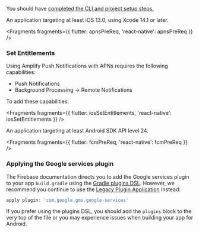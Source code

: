 You should have [completed the CLI and project setup steps.](/[platform]/start/project-setup/prerequisites/)

<BlockSwitcher>
<Block name="iOS">

An application targeting at least iOS 13.0, using Xcode 14.1 or later.


<Fragments fragments={{ flutter: apnsPreReq, 'react-native': apnsPreReq }} />

### Set Entitlements

Using Amplify Push Notifications with APNs requires the following capabilities:

- Push Notifications
- Background Processing -> Remote Notifications

To add these capabilities:


<Fragments fragments={{ flutter: iosSetEntitlements, 'react-native': iosSetEntitlements }} />

</Block>
<Block name="Android">

An application targeting at least Android SDK API level 24.


<Fragments fragments={{ flutter: fcmPreReq, 'react-native': fcmPreReq }} />

### Applying the Google services plugin

The Firebase documentation directs you to add the Google services plugin to your app `build.gradle` using the [Gradle plugins DSL](https://docs.gradle.org/current/userguide/plugins.html#sec:plugins_block). However, we recommend you continue to use the [Legacy Plugin Application](https://docs.gradle.org/current/userguide/plugins.html#sec:old_plugin_application) instead:

```groovy
apply plugin: 'com.google.gms.google-services'
```

If you prefer using the plugins DSL, you should add the `plugins` block to the very top of the file or you may experience issues when building your app for Android.

</Block>
</BlockSwitcher>
